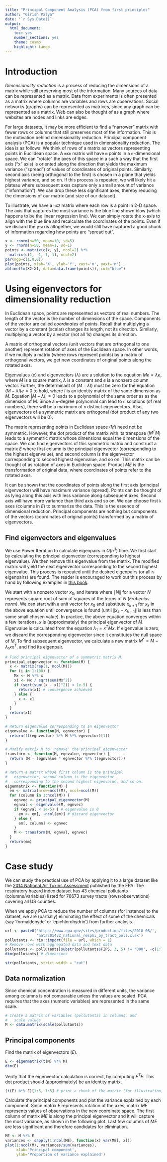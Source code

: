 ```yaml
---
title: "Principal Component Analysis (PCA) from first principles"
author: "Girish Palya"
date: '`r Sys.Date()`'
output:
  html_document:
    toc: yes
    number_sections: yes
    theme: cosmo
    highlight: tango
---
```


# Introduction

*Dimensionality reduction* is a process of reducing the dimensions of a matrix while still preserving most of the information. Many sources of data can be represented as a matrix. Data from experiments is often presented as a matrix where columns are variables and rows are observations. Social networks (graphs) can be represented as matrices, since any graph can be represented as a matrix. Web can also be thought of as a graph where websites are nodes and links are edges. 

For large datasets, it may be more efficient to find a "narrower" matrix with fewer rows or columns that still preserves most of the information. This is the motivation behind dimensionality reduction. Principal component analysis (PCA) is a popular technique used in dimensionality reduction. The idea is as follows: We think of rows of a matrix as vectors representing points in Euclidean space. A `m`x`n` matrix will have `m` points in a `n`-dimensional space. We can "rotate" the axes of this space in a such a way that the first axis ("x" axis) is oriented along the direction that yields the maximum variance ("spread") of values of coordinates of original points. Similarly, second axis (being orthogonal to the first)  is chosen in a plane that yields highest variance, and so on. If this process is repeated, we will likely hit a plateau where subsequent axes capture only a small amount of variance ("information"). We can drop these less significant axes, thereby reducing the dimensions of our matrix (and size of our dataset). 

To illustrate, we have a `n`x`2` matrix where each row is a point in 2-D space. The axis that captures the most variance is the blue line shown blow (which happens to be the linear regression line). We can simply rotate the x-axis to align with the blue line and recalculate the coordinates of the points. Even if we discard the y-axis altogether, we would still have captured a good chunk of information regarding how points are "spread out".


```r
x <- rnorm(n=50, mean=10, sd=5)
y <- rnorm(n=50, mean=1, sd=1)
points <- matrix(c(x, y), ncol=2) %*% 
  matrix(c(1, -1, 1, 1), ncol=2)
par(mgp=c(1,0,0))
plot(points, xlab='X', ylab='Y', xaxt='n', yaxt='n')
abline(lm(X2~X1, data=data.frame(points)), col="blue")
```


# Using eigenvectors for dimensionality reduction

In Euclidean space, points are represented as vectors of real numbers. The length of the vector is the number of dimensions of the space. Components of the vector are called *coordinates* of points. Recall that multiplying a vector by a constant (scalar) changes its length, not its direction. Similarly, multiplying a vector by a vector (not all 1s) changes its direction. 

A matrix of orthogonal vectors (unit vectors that are orthogonal to one another) represent rotation of axes of the Euclidean space. In other words, if we multiply a matrix (where rows represent points) by a matrix of orthogonal vectors, we get new coordinates of original points along the rotated axes.

Eigenvalues ($e$) and eigenvectors ($\lambda$) are a solution to the equation $Me = \lambda{e}$, where $M$ is a square matrix, $\lambda$ is a constant and $e$ is a nonzero column vector. Further, the determinant of $(M - \lambda{I})$ must be zero for the equation $(M - \lambda{I})e = 0$ to hold, where $I$ is an identity matrix of the same dimension as $M$. Equation $|M - \lambda{I}| = 0$ leads to a polynomial of the same order as as the dimension of M. Since a `n`-degree polynomial can lead to `n` solutions (of real numbers), there will be a maximum of `n` distinct eigenvectors. Also, eigenvectors of a symmetric matrix are orthogonal (dot product of any two eigenvectors will be 0).

The matrix representing points in Euclidean space ($M$) need not be symmetric. However, the dot product of the matrix with its transpose ($M^TM$) leads to a symmetric matrix whose dimensions equal the dimensions of the space.
We can find eigenvectors of this symmetric matrix and construct a matrix $E$ where first column is the principal eigenvector (corresponding to the highest eigenvalue), and second column is the eigenvector corresponding to second highest eigenvalue, and so on. This matrix can be thought of as rotation of axes in Euclidean space. Product $ME$ is the transformation of original data, where coordinates of points refer to the rotated axes.

It can be shown that the coordinates of points along the first axis (principal eigenvector) will have maximum variance (spread). Points can be thought of as lying along this axis with less variance along subsequent axes. Second axis will have more variance than third axis and so on. We can choose first `k` axes (columns in $E$) to summarize the data. This is the essence of dimensional reduction. Principal components are nothing but components of the vectors (coordinates of original points) transformed by a matrix of eigenvectors.

## Find eigenvectors and eigenvalues

We use Power Iteration to calculate eigenpairs in $O(n^3)$ time. We first start by calculating the principal eigenvector (corresponding to highest eigenvalue). We then remove this eigenvalue from the matrix. The modified matrix will yield the next eigenvector corresponding to the second highest eigenvalue. This process is repeated until the desired eigenpairs (or all `n` eigenpairs) are found. The reader is encouraged to work out this process by hand by following examples in [this book](http://www.mmds.org/).

We start with a nonzero vector $x_0$, and iterate
\begin{align*}
x_{k+1} := \frac{Mx_k}{\lVert Mx_k \rVert}
\end{align*}
where $\lVert N \rVert$ for a vector $N$ represents square root of sum of squares of the terms of $N$ (*Frobenius norm*). We can start with a unit vector for $x_0$ and substitute $x_{k+1}$ for $x_k$ in the above equation until convergence is found (until $\lVert x_k - x_{k+1} \rVert$ is less than some small chosen value). In practice, the above equation converges within a few iterations. $x$ is (approximately) the principal eigenvector of $M$. Eigenvalue is calculated from the equation $\lambda_1 = x^{T}Mx$. If eigenvalue is zero, we discard the corresponding eigenvector since it constitutes the null space of $M$. To find subsequent eigenvector, we calculate a new matrix $M^{*} = M - \lambda_{1}xx^T$, and find its eigenpair. 


```r
# Find principal eigenvector of a symmetric matrix M. 
principal_eigenvector <- function(M) {
  x <- matrix(rep(1, ncol(M)))
  for (i in 1:100) {
    Mx <- M %*% x
    x1 <- Mx / sqrt(sum(Mx^2))
    if (sqrt(sum((x - x1)^2)) < 1e-5) {
      return(x1) # convergence achieved
    } else {
      x <- x1
    }
  }
  return(x1)
}

# Return eigenvalue corresponding to an eigenvector
eigenvalue <- function(M, egnvector) {
  return((t(egnvector) %*% M %*% egnvector)[1])
}

# Modify matrix M to 'remove' the principal eigenvector
transform <- function(M, egnvalue, egnvector) {
  return (M - (egnvalue * egnvector %*% t(egnvector)))
}

# Return a matrix whose first column is the principal
#   eigenvector, second column is the eigenvector 
#   corresponding to the second highest eigenvalue, and so on.
eigenmatrix <- function(M) {
  em <- matrix(nrow=ncol(M), ncol=ncol(M))
  for (column in 1:ncol(M)) {
    egnvec <- principal_eigenvector(M)
    egnval <- eigenvalue(M, egnvec)
    if (egnval < 1e-5) { # eigenvalue is 0
      em <- em[, -ncol(em)] # discard eigenvector
    } else {
      em[, column] <- egnvec
    }
    M <- transform(M, egnval, egnvec)
  }
  return(em)
}
```

# Case study

We can study the practical use of PCA by applying it to a large dataset like the [2014 National Air Toxins Assessment](https://www.epa.gov/national-air-toxics-assessment/2014-nata-assessment-results) published by the EPA. The respiratory hazard index dataset has 43 chemical pollutants (columns/variables) listed for 76673 survey tracts (rows/observations) covering all US counties.

When we apply PCA to reduce the number of columns (for instance) to the dataset, we are (partially) eliminating the effect of some of the chemicals (say 'formaldehyde' or 'epichlorohydrin') from further analysis.

```r
url <- paste0('https://www.epa.gov/sites/production/files/2018-08/',
              'nata2014v2_national_resphi_by_tract_poll.xlsx')
pollutants <- rio::import(file = url, which = 1)
# Remove rows with aggregated data and text data
pollutants <- pollutants[substr(pollutants$FIPS, 3, 5) != '000', -c(1:7)]
dim(pollutants) # dimensions 
```

```r
str(pollutants, strict.width = "cut")
```


## Data normalization

Since chemical concentration is measured in different units, the variance among columns is not comparable unless the values are scaled. PCA requires that the axes (numeric variables) are represented in the same scale.

```r
# Create a matrix of variables (pollutants) in columns, and 
#   scale values
M <- data.matrix(scale(pollutants))
```

## Principal components

Find the matrix of eigenvectors ($E$). 

```r
E <- eigenmatrix(t(M) %*% M)
dim(E)
```

Verify that the eigenvector calculation is correct, by computing $E^{T}E$. This dot product should (approximately) be an identity matrix.

```r
(t(E) %*% E)[1:5, 1:5] # print a chunk of the matrix (for illustration)
```

Calculate the principal components and plot the variance explained by each component. Since matrix $E$ represents rotation of the axes, matrix $ME$ represents values of observations in the new coordinate space. The first column of matrix $ME$ is along the principal eigenvector and it will capture the most variance, as shown in the following plot. Last few columns of $ME$ are less significant and therefore candidates for elimination.

```r
ME <- M %*% E
variances <- sapply(1:ncol(ME), function(x) var(ME[, x]))
plot(1:ncol(M), variances/sum(variances),
     xlab='Principal component', 
     ylab='Proportion of variance explained')
```

